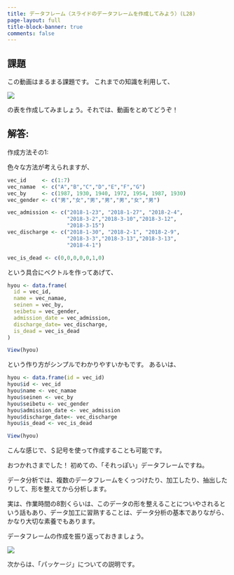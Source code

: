 ```yaml
---
title: データフレーム（スライドのデータフレームを作成してみよう）(L28)
page-layout: full
title-block-banner: true
comments: false
---
```



## 課題

この動画はまるまる課題です。
これまでの知識を利用して、

![](slides/slides052.jpg)

の表を作成してみましょう。それでは、動画をとめてどうぞ！


## 解答:


作成方法その1:

色々な方法が考えられますが、

```r
vec_id     <- c(1:7)
vec_namae  <- c("A","B","C","D","E","F","G")
vec_by     <- c(1987, 1930, 1940, 1972, 1954, 1987, 1930)
vec_gender <- c("男","女","男","男","男","女","男")

vec_admission <- c("2018-1-23", "2018-1-27", "2018-2-4",
                   "2018-3-2","2018-3-10","2018-3-12",
                   "2018-3-15")
vec_discharge <- c("2018-1-30", "2018-2-1", "2018-2-9",
                   "2018-3-3","2018-3-13","2018-3-13",
                   "2018-4-1")

vec_is_dead <- c(0,0,0,0,0,1,0)
```

という具合にベクトルを作ってあげて、

```r
hyou <- data.frame(
  id = vec_id,
  name = vec_namae,
  seinen = vec_by,
  seibetu = vec_gender,
  admission_date = vec_admission,
  discharge_date= vec_discharge,
  is_dead = vec_is_dead
)

View(hyou)
```

という作り方がシンプルでわかりやすいかもです。
あるいは、

```r
hyou <- data.frame(id = vec_id)
hyou$id <- vec_id
hyou$name <- vec_namae
hyou$seinen <- vec_by
hyou$seibetu <- vec_gender
hyou$admission_date <- vec_admission
hyou$discharge_date<- vec_discharge
hyou$is_dead <- vec_is_dead

View(hyou)
```

こんな感じで、＄記号を使って作成することも可能です。


おつかれさまでした！
初めての、「それっぽい」データフレームですね。


データ分析では、複数のデータフレームをくっつけたり、加工したり、抽出したりして、形を整えてから分析します。


実は、作業時間の8割くらいは、このデータの形を整えることについやされるという話もあり、データ加工に習熟することは、データ分析の基本でありながら、かなり大切な素養でもあります。

データフレームの作成を振り返っておきましょう。

![](slides/slides053.jpg)

次からは、「パッケージ」についての説明です。
